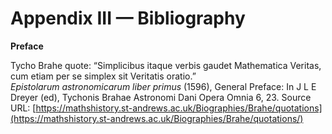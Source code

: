 Appendix III — Bibliography
===========================

**Preface**

Tycho Brahe quote: “Simplicibus itaque verbis gaudet Mathematica Veritas, cum etiam per se simplex sit Veritatis oratio.”  
_Epistolarum astronomicarum liber primus_ (1596), General Preface: In J L E Dreyer (ed), Tychonis Brahae Astronomi Dani Opera Omnia 6, 23.
Source URL: [https://mathshistory.st-andrews.ac.uk/Biographies/Brahe/quotations](https://mathshistory.st-andrews.ac.uk/Biographies/Brahe/quotations/)
